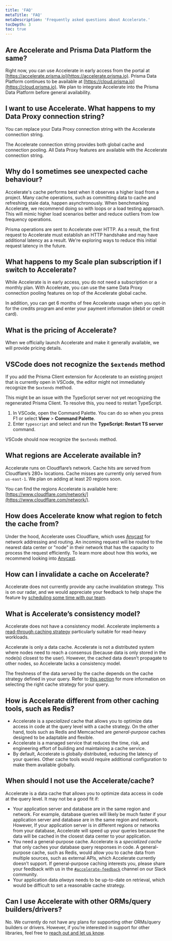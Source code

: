 ```yaml
---
title: 'FAQ'
metaTitle: 'FAQ'
metaDescription: 'Frequently asked questions about Accelerate.'
tocDepth: 3
toc: true
---
```


<TopBlock>

</TopBlock>

<!-- Still accurate? -->

## Are Accelerate and Prisma Data Platform the same?

Right now, you can use Accelerate in early access from the portal at [https://accelerate.prisma.io](https://accelerate.prisma.io). Prisma Data Platform continues to be available at [https://cloud.prisma.io](https://cloud.prisma.io). We plan to integrate Accelerate into the Prisma Data Platform before general availability.

## I want to use Accelerate. What happens to my Data Proxy connection string?

You can replace your Data Proxy connection string with the Accelerate connection string.

The Accelerate connection string provides both global cache and connection pooling. All Data Proxy features are available with the Accelerate connection string.

## Why do I sometimes see unexpected cache behaviour?

Accelerate's cache performs best when it observes a higher load from a project. Many cache operations, such as committing data to cache and refreshing stale data, happen asynchronously. When benchmarking Accelerate, we recommend doing so with loops or a load testing approach. This will mimic higher load scenarios better and reduce outliers from low frequency operations.

Prisma operations are sent to Accelerate over HTTP. As a result, the first request to Accelerate must establish an HTTP handshake and may have additional latency as a result. We're exploring ways to reduce this initial request latency in the future.

## What happens to my Scale plan subscription if I switch to Accelerate?

While Accelerate is in early access, you do not need a subscription or a monthly plan. With Accelerate, you can use the same Data Proxy connection pooling features on top of the Accelerate global cache.

In addition, you can get 6 months of free Accelerate usage when you opt-in for the credits program and enter your payment information (debit or credit card).

## What is the pricing of Accelerate?

When we officially launch Accelerate and make it generally available, we will provide pricing details.

## VSCode does not recognize the `$extends` method

If you add the Prisma Client extension for Accelerate to an existing project that is currently open in VSCode, the editor might not immediately recognize the `$extends` method.

This might be an issue with the TypeScript server not yet recognizing the regenerated Prisma Client. To resolve this, you need to restart TypeScript.

1. In VSCode, open the Command Palette. You can do so when you press F1 or select **View** > **Command Palette**.
2. Enter `typescript` and select and run the **TypeScript: Restart TS server** command.

VSCode should now recognize the `$extends` method.

## What regions are Accelerate available in?

Accelerate runs on Cloudflare’s network. Cache hits are served from Cloudflare’s 280+ locations. Cache misses are currently only served from `us-east-1`. We plan on adding at least 20 regions soon.

You can find the regions Accelerate is available here: [https://www.cloudflare.com/network/](https://www.cloudflare.com/network/).

## How does Accelerate know what region to fetch the cache from?

Under the hood, Accelerate uses Cloudflare, which uses [Anycast](https://www.cloudflare.com/learning/cdn/glossary/anycast-network/) for network addressing and routing. An incoming request will be routed to the nearest data center or "node" in their network that has the capacity to process the request efficiently. To learn more about how this works, we recommend looking into [Anycast](https://www.cloudflare.com/learning/cdn/glossary/anycast-network/).

<!-- We need a new calendar link here -->

## How can I invalidate a cache on Accelerate?

Accelerate does not currently provide any cache invalidation strategy. This is on our radar, and we would appreciate your feedback to help shape the feature by [scheduling some time with our team](https://cal.com/frederik).

## What is Accelerate’s consistency model?

Accelerate does not have a consistency model. Accelerate implements a [read-through caching strategy](https://www.prisma.io/dataguide/managing-databases/introduction-database-caching#read-through) particularly suitable for read-heavy workloads.

Accelerate is only a data cache. Accelerate is not a distributed system where nodes need to reach a consensus (because data is only stored in the node(s) closest to the user). However, the cached data doesn’t propagate to other nodes, so Accelerate lacks a consistency model.

The freshness of the data served by the cache depends on the cache strategy defined in your query. Refer to [this section](https://www.notion.so/Accelerate-documentation-469a2162ab71487e9027403249d9b58f?pvs=21) for more information on selecting the right cache strategy for your query.

## How is Accelerate different from other caching tools, such as Redis?

- Accelerate is a _specialized_ cache that allows you to optimize data access in code at the query level with a cache strategy. On the other hand, tools such as Redis and Memcached are _general-purpose_ caches designed to be adaptable and flexible.
- Accelerate is a managed service that reduces the time, risk, and engineering effort of building and maintaining a cache service.
- By default, Accelerate is globally distributed, reducing the latency of your queries. Other cache tools would require additional configuration to make them available globally.

## When should I not use the Accelerate/cache?

Accelerate is a data cache that allows you to optimize data access in code at the query level. It may not be a good fit if:

- Your application server and database are in the same region and network. For example, database queries will likely be much faster if your application server and database are in the same region and network. However, If your application server is in different regions or networks from your database, Accelerate will speed up your queries because the data will be cached in the closest data center to your application.
- You need a general-purpose cache. Accelerate is a _specialized cache_ that only caches your database query responses in code. A general-purpose cache, such as Redis, would allow you to cache data from multiple sources, such as external APIs, which Accelerate currently doesn’t support. If general-purpose caching interests you, please share your feedback with us in the [`#accelerate-feedback`](https://prisma.slack.com/archives/C04KTN0V2Q0) channel on our Slack community.
- Your application data _always_ needs to be up-to-date on retrieval, which would be difficult to set a reasonable cache strategy.

## Can I use Accelerate with other ORMs/query builders/drivers?

No. We currently do not have any plans for supporting other ORMs/query builders or drivers. However, if you’re interested in support for other libraries, feel free to [reach out and let us know](https://prisma.slack.com/archives/C04KTN0V2Q0).
